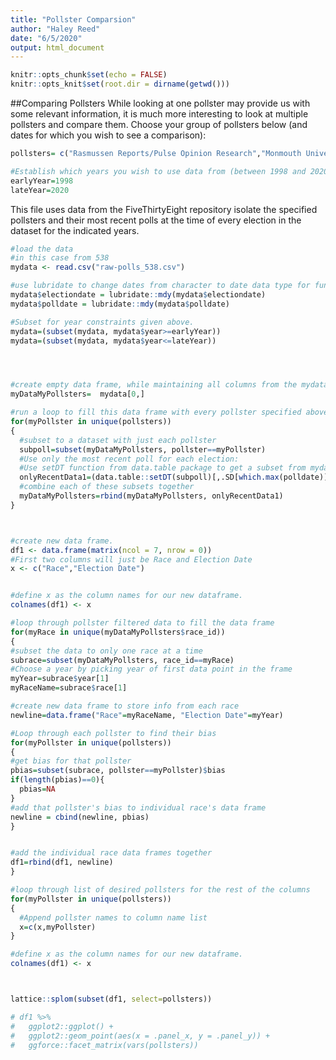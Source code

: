 ```yaml
---
title: "Pollster Comparsion"
author: "Haley Reed"
date: "6/5/2020"
output: html_document
---
```



```r
knitr::opts_chunk$set(echo = FALSE)
knitr::opts_knit$set(root.dir = dirname(getwd()))
```


##Comparing Pollsters
While looking at one pollster may provide us with some relevant information, it is much more interesting to look at multiple pollsters and compare them. Choose your group of pollsters below (and dates for which you wish to see a comparison):

```r
pollsters= c("Rasmussen Reports/Pulse Opinion Research","Monmouth University", "Marist College", "ABC News/The Washington Post","SurveyUSA")

#Establish which years you wish to use data from (between 1998 and 2020):
earlyYear=1998
lateYear=2020
```

This file uses data from the FiveThirtyEight repository isolate the specified pollsters and their most recent polls at the time of every election in the dataset for the indicated years.

```r

#load the data
#in this case from 538
mydata <- read.csv("raw-polls_538.csv")
```
  
```r



#use lubridate to change dates from character to date data type for functionality. 
mydata$electiondate = lubridate::mdy(mydata$electiondate)
mydata$polldate = lubridate::mdy(mydata$polldate)

#Subset for year constraints given above.
mydata=(subset(mydata, mydata$year>=earlyYear))
mydata=(subset(mydata, mydata$year<=lateYear))




#create empty data frame, while maintaining all columns from the mydata structure
myDataMyPollsters=  mydata[0,]

#run a loop to fill this data frame with every pollster specified above
for(myPollster in unique(pollsters))
{
  #subset to a dataset with just each pollster
  subpoll=subset(myDataMyPollsters, pollster==myPollster)
  #Use only the most recent poll for each election:
  #Use setDT function from data.table package to get a subset from mydata with just the max. value of the date element for each race (grouped with the keyby function). Call this new subset of data onlyRecentData.
  onlyRecentData1=(data.table::setDT(subpoll)[,.SD[which.max(polldate)],keyby=race_id])
  #combine each of these subsets together
  myDataMyPollsters=rbind(myDataMyPollsters, onlyRecentData1)
}



#create new data frame.
df1 <- data.frame(matrix(ncol = 7, nrow = 0))
#First two columns will just be Race and Election Date
x <- c("Race","Election Date")


#define x as the column names for our new dataframe.
colnames(df1) <- x

#loop through pollster filtered data to fill the data frame
for(myRace in unique(myDataMyPollsters$race_id))
{
#subset the data to only one race at a time
subrace=subset(myDataMyPollsters, race_id==myRace)
#Choose a year by picking year of first data point in the frame
myYear=subrace$year[1]
myRaceName=subrace$race[1]

#create new data frame to store info from each race
newline=data.frame("Race"=myRaceName, "Election Date"=myYear)

#Loop through each pollster to find their bias
for(myPollster in unique(pollsters))
{
#get bias for that pollster
pbias=subset(subrace, pollster==myPollster)$bias
if(length(pbias)==0){
  pbias=NA
}
#add that pollster's bias to individual race's data frame
newline = cbind(newline, pbias)
}


#add the individual race data frames together 
df1=rbind(df1, newline)
}

#loop through list of desired pollsters for the rest of the columns
for(myPollster in unique(pollsters))
{
  #Append pollster names to column name list
  x=c(x,myPollster)
}

#define x as the column names for our new dataframe.
colnames(df1) <- x




```

```r

lattice::splom(subset(df1, select=pollsters))

# df1 %>%
#   ggplot2::ggplot() +
#   ggplot2::geom_point(aes(x = .panel_x, y = .panel_y)) +
#   ggforce::facet_matrix(vars(pollsters))
```

